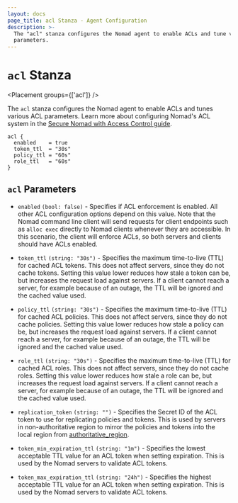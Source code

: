 ```yaml
---
layout: docs
page_title: acl Stanza - Agent Configuration
description: >-
  The "acl" stanza configures the Nomad agent to enable ACLs and tune various
  parameters.
---
```


# `acl` Stanza

<Placement groups={['acl']} />

The `acl` stanza configures the Nomad agent to enable ACLs and tunes various
ACL parameters. Learn more about configuring Nomad's ACL system in the [Secure
Nomad with Access Control guide][secure-guide].

```hcl
acl {
  enabled    = true
  token_ttl  = "30s"
  policy_ttl = "60s"
  role_ttl   = "60s"
}
```

## `acl` Parameters

- `enabled` `(bool: false)` - Specifies if ACL enforcement is enabled. All other
  ACL configuration options depend on this value. Note that the Nomad command
  line client will send requests for client endpoints such as `alloc exec`
  directly to Nomad clients whenever they are accessible. In this scenario, the
  client will enforce ACLs, so both servers and clients should have ACLs enabled.

- `token_ttl` `(string: "30s")` - Specifies the maximum time-to-live (TTL) for
  cached ACL tokens. This does not affect servers, since they do not cache tokens.
  Setting this value lower reduces how stale a token can be, but increases
  the request load against servers. If a client cannot reach a server, for example
  because of an outage, the TTL will be ignored and the cached value used.

- `policy_ttl` `(string: "30s")` - Specifies the maximum time-to-live (TTL) for
  cached ACL policies. This does not affect servers, since they do not cache policies.
  Setting this value lower reduces how stale a policy can be, but increases
  the request load against servers. If a client cannot reach a server, for example
  because of an outage, the TTL will be ignored and the cached value used.

- `role_ttl` `(string: "30s")` - Specifies the maximum time-to-live (TTL) for
  cached ACL roles. This does not affect servers, since they do not cache roles.
  Setting this value lower reduces how stale a role can be, but increases the
  request load against servers. If a client cannot reach a server, for example
  because of an outage, the TTL will be ignored and the cached value used.

- `replication_token` `(string: "")` - Specifies the Secret ID of the ACL token
  to use for replicating policies and tokens. This is used by servers in non-authoritative
  region to mirror the policies and tokens into the local region from [authoritative_region][authoritative-region].

- `token_min_expiration_ttl` `(string: "1m")` - Specifies the lowest acceptable
  TTL value for an ACL token when setting expiration. This is used by the Nomad
  servers to validate ACL tokens.

- `token_max_expiration_ttl` `(string: "24h")` - Specifies the highest acceptable
  TTL value for an ACL token when setting expiration. This is used by the Nomad
  servers to validate ACL tokens.

[secure-guide]: /nomad/tutorials/access-control
[authoritative-region]: /nomad/docs/configuration/server#authoritative_region
